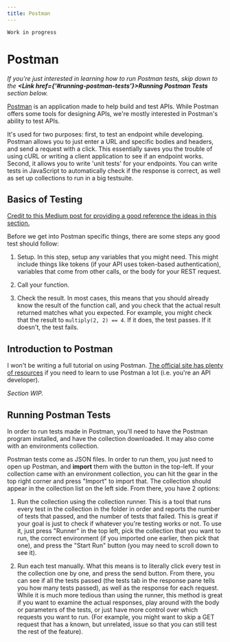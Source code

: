 ```yaml
---
title: Postman 
---
```


`Work in progress`

# Postman
*If you're just interested in learning how to run Postman tests, skip down to the **<Link href={'#running-postman-tests'}>Running Postman Tests</Link>** section below.*

[Postman](https://www.getpostman.com/) is an application made to help build and test APIs. While Postman offers some tools for designing APIs, we're mostly interested in Postman's ability to test APIs. 

It's used for two purposes: first, to test an endpoint while developing. Postman allows you to just enter a URL and specific bodies and headers, and send a request with a click. This essentially saves you the trouble of using cURL or writing a client application to see if an endpoint works. Second, it allows you to write 'unit tests' for your endpoints. You can write tests in JavaScript to automatically check if the response is correct, as well as set up collections to run in a big testsuite. 

## Basics of Testing
[Credit to this Medium post for providing a good reference the ideas in this section.](https://hackernoon.com/a-crash-course-on-testing-with-node-js-6c7428d3da02)

Before we get into Postman specific things, there are some steps any good test should follow:

1. Setup. In this step, setup any variables that you might need. This might include things like tokens (if your API uses token-based authentication), variables that come from other calls, or the body for your REST request.

2. Call your function.

3. Check the result. In most cases, this means that you should already know the result of the function call, and you check that the actual result returned matches what you expected. For example, you might check that the result to `multiply(2, 2) == 4`. If it does, the test passes. If it doesn't, the test fails.

## Introduction to Postman
I won't be writing a full tutorial on using Postman. [The official site has plenty of resources](https://learning.getpostman.com/getting-started/) if you need to learn to use Postman a lot (i.e. you're an API developer).

*Section WIP.*

## Running Postman Tests
In order to run tests made in Postman, you'll need to have the Postman program installed, and have the collection downloaded. It may also come with an environments collection.

Postman tests come as JSON files. In order to run them, you just need to open up Postman, and **import** them with the button in the top-left. If your collection came with an environment collection, you can hit the gear in the top right corner and press "Import" to import that. The collection should appear in the collection list on the left side. From there, you have 2 options:

1. Run the collection using the collection runner. This is a tool that runs every test in the collection in the folder in order and reports the number of tests that passed, and the number of tests that failed. This is great if your goal is just to check if whatever you're testing works or not. To use it, just press "Runner" in the top left, pick the collection that you want to run, the correct environment (if you imported one earlier, then pick that one), and press the "Start Run" button (you may need to scroll down to see it).

2. Run each test manually. What this means is to literally click every test in the collection one by one, and press the send button. From there, you can see if all the tests passed (the tests tab in the response pane tells you how many tests passed), as well as the response for each request. While it is much more tedious than using the runner, this method is great if you want to examine the actual responses, play around with the body or parameters of the tests, or just have more control over which requests you want to run. (For example, you might want to skip a GET request that has a known, but unrelated, issue so that you can still test the rest of the feature).
